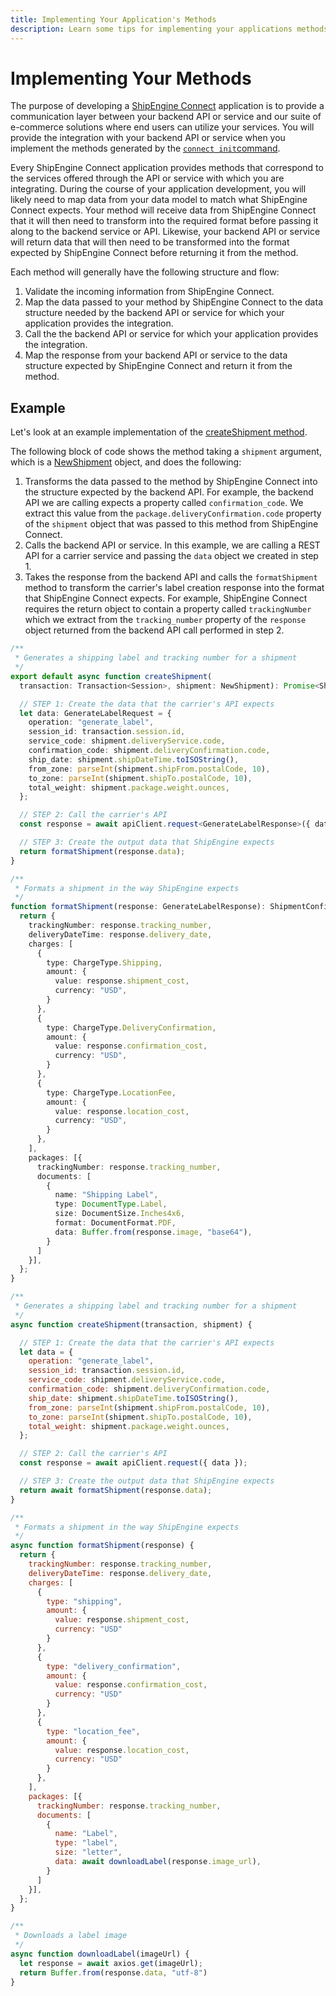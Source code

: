 ```yaml
---
title: Implementing Your Application's Methods
description: Learn some tips for implementing your applications methods and mapping your applications's services to what ShipEngine Connect expects
---
```




Implementing Your Methods
======================

The purpose of developing a [ShipEngine Connect](./index.mdx) application is to provide a communication layer between your backend API or service and our
suite of e-commerce solutions where end users can utilize your services. You will provide the integration with your backend API or service when you implement the
methods generated by the [`connect init`command](./cli.mdx#initialize-a-new-app).

Every ShipEngine Connect application provides methods that correspond to the services offered through the API or service with which you are integrating.
During the course of your application development, you will likely need to map data from your
data model to match what ShipEngine Connect expects. Your method will receive data from ShipEngine Connect that it will then need to transform into
the required format before passing it along to the backend service or API. Likewise, your backend API or service will return data that will then need to be transformed
into the format expected by ShipEngine Connect before returning it from the method.

Each method will generally have the following structure and flow:

1. Validate the incoming information from ShipEngine Connect.
2. Map the data passed to your method by ShipEngine Connect to the data structure needed by the backend API or service for which your application provides the integration.
3. Call the the backend API or service for which your application provides the integration.
4. Map the response from your backend API or service to the data structure expected by ShipEngine Connect and return it from the method.

Example
--------

Let's look at an example implementation of the [createShipment method](reference/methods/create-shipment.mdx).

The following block of code shows the method taking a `shipment` argument, which is a [NewShipment](reference/methods/create-shipment.mdx#parameters) object, and does the following:
1. Transforms the data passed to the method by ShipEngine Connect into the structure expected by the backend API. For example, the backend API we are calling expects a property called `confirmation_code`.
We extract this value from the `package.deliveryConfirmation.code` property of the `shipment` object that was passed to this method from ShipEngine Connect.
2. Calls the backend API or service. In this example, we are calling a REST API for a carrier service and passing the `data` object we created in step 1.
3. Takes the response from the backend API and calls the `formatShipment` method to transform the carrier's label creation response into the format that ShipEngine Connect expects. For example, ShipEngine Connect requires
the return object to contain a property called `trackingNumber` which we extract from the `tracking_number` property of the `response` object returned from the backend API call performed in step 2.

```typescript
/**
 * Generates a shipping label and tracking number for a shipment
 */
export default async function createShipment(
  transaction: Transaction<Session>, shipment: NewShipment): Promise<ShipmentConfirmationPOJO> {

  // STEP 1: Create the data that the carrier's API expects
  let data: GenerateLabelRequest = {
    operation: "generate_label",
    session_id: transaction.session.id,
    service_code: shipment.deliveryService.code,
    confirmation_code: shipment.deliveryConfirmation.code,
    ship_date: shipment.shipDateTime.toISOString(),
    from_zone: parseInt(shipment.shipFrom.postalCode, 10),
    to_zone: parseInt(shipment.shipTo.postalCode, 10),
    total_weight: shipment.package.weight.ounces,
  };

  // STEP 2: Call the carrier's API
  const response = await apiClient.request<GenerateLabelResponse>({ data });

  // STEP 3: Create the output data that ShipEngine expects
  return formatShipment(response.data);
}

/**
 * Formats a shipment in the way ShipEngine expects
 */
function formatShipment(response: GenerateLabelResponse): ShipmentConfirmationPOJO {
  return {
    trackingNumber: response.tracking_number,
    deliveryDateTime: response.delivery_date,
    charges: [
      {
        type: ChargeType.Shipping,
        amount: {
          value: response.shipment_cost,
          currency: "USD",
        }
      },
      {
        type: ChargeType.DeliveryConfirmation,
        amount: {
          value: response.confirmation_cost,
          currency: "USD",
        }
      },
      {
        type: ChargeType.LocationFee,
        amount: {
          value: response.location_cost,
          currency: "USD",
        }
      },
    ],
    packages: [{
      trackingNumber: response.tracking_number,
      documents: [
        {
          name: "Shipping Label",
          type: DocumentType.Label,
          size: DocumentSize.Inches4x6,
          format: DocumentFormat.PDF,
          data: Buffer.from(response.image, "base64"),
        }
      ]
    }],
  };
}
```

```javascript
/**
 * Generates a shipping label and tracking number for a shipment
 */
async function createShipment(transaction, shipment) {

  // STEP 1: Create the data that the carrier's API expects
  let data = {
    operation: "generate_label",
    session_id: transaction.session.id,
    service_code: shipment.deliveryService.code,
    confirmation_code: shipment.deliveryConfirmation.code,
    ship_date: shipment.shipDateTime.toISOString(),
    from_zone: parseInt(shipment.shipFrom.postalCode, 10),
    to_zone: parseInt(shipment.shipTo.postalCode, 10),
    total_weight: shipment.package.weight.ounces,
  };

  // STEP 2: Call the carrier's API
  const response = await apiClient.request({ data });

  // STEP 3: Create the output data that ShipEngine expects
  return await formatShipment(response.data);
}

/**
 * Formats a shipment in the way ShipEngine expects
 */
async function formatShipment(response) {
  return {
    trackingNumber: response.tracking_number,
    deliveryDateTime: response.delivery_date,
    charges: [
      {
        type: "shipping",
        amount: {
          value: response.shipment_cost,
          currency: "USD"
        }
      },
      {
        type: "delivery_confirmation",
        amount: {
          value: response.confirmation_cost,
          currency: "USD"
        }
      },
      {
        type: "location_fee",
        amount: {
          value: response.location_cost,
          currency: "USD"
        }
      },
    ],
    packages: [{
      trackingNumber: response.tracking_number,
      documents: [
        {
          name: "Label",
          type: "label",
          size: "letter",
          data: await downloadLabel(response.image_url),
        }
      ]
    }],
  };
}

/**
 * Downloads a label image
 */
async function downloadLabel(imageUrl) {
  let response = await axios.get(imageUrl);
  return Buffer.from(response.data, "utf-8")
}
```

<Pager
  prev="./create-first-app.mdx" prevTitle="Creating Your First App"
  next="./typescript.mdx" nextTitle="Developing in TypeScript"
/>

